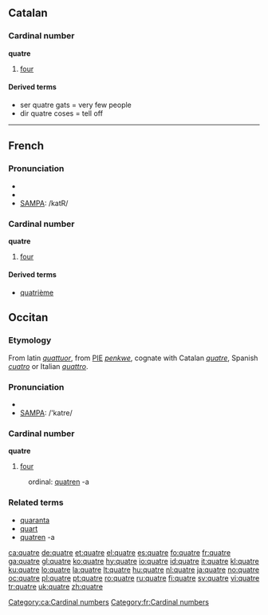 ==Catalan==

===Cardinal number===
'''quatre'''
# [[four]]

====Derived terms====
*ser quatre gats = very few people
*dir quatre coses = tell off

[[Category:ca:Cardinal numbers]]

----
==French==

===Pronunciation===
*{{audio|Fr-quatre.ogg|audio}}
*{{IPA|lang=fr|/katʁ/}}
*[[w:SAMPA|SAMPA]]: /katR/

===Cardinal number===
'''quatre'''
#[[four]]

====Derived terms====
*[[quatrième]]

[[Category:fr:Cardinal numbers]]
==Occitan==
===Etymology===
From latin ''[[quattuor]]'', from [[PIE]] ''[[penkwe]]'', cognate with Catalan ''[[quatre]]'', Spanish ''[[cuatro]]'' or Italian ''[[quattro]]''.

===Pronunciation===
*{{IPA|/'katre/}}
*[[w:SAMPA|SAMPA]]: /'katre/

===Cardinal number===
'''quatre'''

# [[four]]

:ordinal: [[quatren]] -a

===Related terms===
*[[quaranta]]
*[[quart]]
*[[quatren]] -a

[[ca:quatre]]
[[de:quatre]]
[[et:quatre]]
[[el:quatre]]
[[es:quatre]]
[[fo:quatre]]
[[fr:quatre]]
[[ga:quatre]]
[[gl:quatre]]
[[ko:quatre]]
[[hy:quatre]]
[[io:quatre]]
[[id:quatre]]
[[it:quatre]]
[[kl:quatre]]
[[ku:quatre]]
[[lo:quatre]]
[[la:quatre]]
[[lt:quatre]]
[[hu:quatre]]
[[nl:quatre]]
[[ja:quatre]]
[[no:quatre]]
[[oc:quatre]]
[[pl:quatre]]
[[pt:quatre]]
[[ro:quatre]]
[[ru:quatre]]
[[fi:quatre]]
[[sv:quatre]]
[[vi:quatre]]
[[tr:quatre]]
[[uk:quatre]]
[[zh:quatre]]